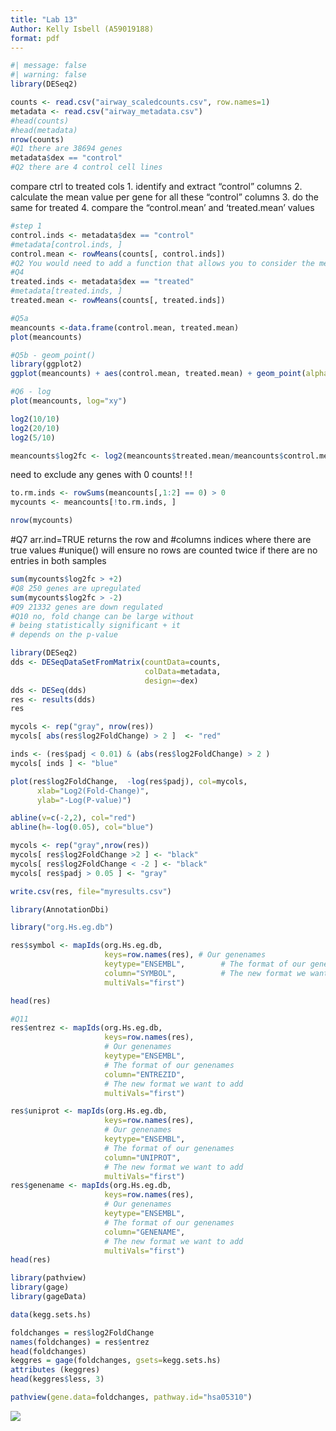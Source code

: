 ```yaml
---
title: "Lab 13"
Author: Kelly Isbell (A59019188)
format: pdf
---
```

```r
#| message: false
#| warning: false
library(DESeq2)
```

```r
counts <- read.csv("airway_scaledcounts.csv", row.names=1)
metadata <- read.csv("airway_metadata.csv")
#head(counts)
#head(metadata)
nrow(counts)
#Q1 there are 38694 genes
metadata$dex == "control"
#Q2 there are 4 control cell lines
```
compare ctrl to treated cols
1. identify and extract "control" columns
2. calculate the mean value per gene for all these "control" columns
3. do the same for treated
4. compare the "control.mean' and 'treated.mean' values

```r
#step 1
control.inds <- metadata$dex == "control"
#metadata[control.inds, ]
control.mean <- rowMeans(counts[, control.inds])
#Q2 You would need to add a function that allows you to consider the mean when more samples are added. 
#Q4
treated.inds <- metadata$dex == "treated"
#metadata[treated.inds, ]
treated.mean <- rowMeans(counts[, treated.inds])
```
```r
#Q5a
meancounts <-data.frame(control.mean, treated.mean)
plot(meancounts)
```

```r
#Q5b - geom_point()
library(ggplot2)
ggplot(meancounts) + aes(control.mean, treated.mean) + geom_point(alpha=0.2)
```

```r
#Q6 - log
plot(meancounts, log="xy")
```
```r
log2(10/10)
log2(20/10)
log2(5/10)
```
```r
meancounts$log2fc <- log2(meancounts$treated.mean/meancounts$control.mean)
```

need to exclude any genes with 0 counts! ! !

```r
to.rm.inds <- rowSums(meancounts[,1:2] == 0) > 0
mycounts <- meancounts[!to.rm.inds, ]
```

```r
nrow(mycounts)
```
#Q7 arr.ind=TRUE returns the row and #columns indices where there are true values
#unique() will ensure no rows are counted twice if there are no entries in both samples

```r
sum(mycounts$log2fc > +2)
#Q8 250 genes are upregulated
sum(mycounts$log2fc > -2)
#Q9 21332 genes are down regulated
#Q10 no, fold change can be large without
# being statistically significant + it 
# depends on the p-value
```
```r
library(DESeq2)
dds <- DESeqDataSetFromMatrix(countData=counts, 
                              colData=metadata, 
                              design=~dex)
dds <- DESeq(dds)
res <- results(dds)
res
```

```r
mycols <- rep("gray", nrow(res))
mycols[ abs(res$log2FoldChange) > 2 ]  <- "red" 

inds <- (res$padj < 0.01) & (abs(res$log2FoldChange) > 2 )
mycols[ inds ] <- "blue"

plot(res$log2FoldChange,  -log(res$padj), col=mycols, 
      xlab="Log2(Fold-Change)",
      ylab="-Log(P-value)")

abline(v=c(-2,2), col="red")
abline(h=-log(0.05), col="blue")

```
```r
mycols <- rep("gray",nrow(res))
mycols[ res$log2FoldChange >2 ] <- "black"
mycols[ res$log2FoldChange < -2 ] <- "black"
mycols[ res$padj > 0.05 ] <- "gray"
```

```r
write.csv(res, file="myresults.csv")
```

```r
library(AnnotationDbi)
```


```r
library("org.Hs.eg.db")
```

```r
res$symbol <- mapIds(org.Hs.eg.db,
                     keys=row.names(res), # Our genenames
                     keytype="ENSEMBL",        # The format of our genenames
                     column="SYMBOL",          # The new format we want to add
                     multiVals="first")
```
```r
head(res)
```
```r
#Q11
res$entrez <- mapIds(org.Hs.eg.db,
                     keys=row.names(res), 
                     # Our genenames
                     keytype="ENSEMBL",        
                     # The format of our genenames
                     column="ENTREZID",          
                     # The new format we want to add
                     multiVals="first")

res$uniprot <- mapIds(org.Hs.eg.db,
                     keys=row.names(res), 
                     # Our genenames
                     keytype="ENSEMBL",        
                     # The format of our genenames
                     column="UNIPROT",          
                     # The new format we want to add
                     multiVals="first")
res$genename <- mapIds(org.Hs.eg.db,
                     keys=row.names(res), 
                     # Our genenames
                     keytype="ENSEMBL",        
                     # The format of our genenames
                     column="GENENAME",          
                     # The new format we want to add
                     multiVals="first")
head(res)
```

```r
library(pathview)
library(gage)
library(gageData)

data(kegg.sets.hs)
```

```r
foldchanges = res$log2FoldChange
names(foldchanges) = res$entrez
head(foldchanges)
keggres = gage(foldchanges, gsets=kegg.sets.hs)
attributes (keggres)
head(keggres$less, 3)
```
```r
pathview(gene.data=foldchanges, pathway.id="hsa05310")
```

![](hsa05310.pathview.png)

